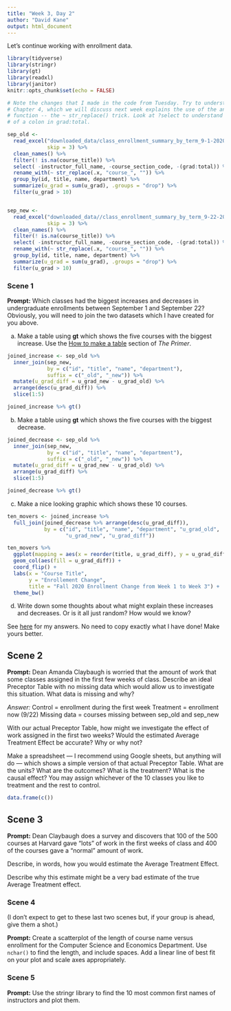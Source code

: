 ```yaml
---
title: "Week 3, Day 2"
author: "David Kane"
output: html_document
---
```


Let's continue working with enrollment data.


```r
library(tidyverse)
library(stringr)
library(gt)
library(readxl)
library(janitor)
knitr::opts_chunk$set(echo = FALSE)

# Note the changes that I made in the code from Tuesday. Try to understand them.
# Chapter 4, which we will discuss next week explains the use of the anonymous
# function -- the ~ str_replace() trick. Look at ?select to understand the use
# of a colon in grad:total.

sep_old <- 
  read_excel("downloaded_data/class_enrollment_summary_by_term_9-1-2020.xlsx", 
             skip = 3) %>% 
  clean_names() %>% 
  filter(! is.na(course_title)) %>% 
  select( -instructor_full_name, -course_section_code, -(grad:total)) %>%
  rename_with(~ str_replace(.x, "course_", "")) %>% 
  group_by(id, title, name, department) %>% 
  summarize(u_grad = sum(u_grad), .groups = "drop") %>% 
  filter(u_grad > 10)


sep_new <- 
  read_excel("downloaded_data//class_enrollment_summary_by_term_9-22-2020.xlsx", 
             skip = 3) %>% 
  clean_names() %>% 
  filter(! is.na(course_title)) %>% 
  select( -instructor_full_name, -course_section_code, -(grad:total)) %>%
  rename_with(~ str_replace(.x, "course_", "")) %>% 
  group_by(id, title, name, department) %>% 
  summarize(u_grad = sum(u_grad), .groups = "drop") %>% 
  filter(u_grad > 10)
```

### Scene 1

**Prompt:** Which classes had the biggest increases and decreases in undergraduate enrollments between September 1 and September 22? Obviously, you will need to join the two datasets which I have created for you above.

a) Make a table using **gt** which shows the five courses with the biggest increase. Use the [How to make a table](https://davidkane9.github.io/PPBDS/tools.html#how-to-make-a-table) section of *The Primer*.

```r
joined_increase <- sep_old %>%
  inner_join(sep_new, 
             by = c("id", "title", "name", "department"),
             suffix = c("_old", "_new")) %>%
  mutate(u_grad_diff = u_grad_new - u_grad_old) %>%
  arrange(desc(u_grad_diff)) %>%
  slice(1:5)

joined_increase %>% gt()
```

b) Make a table using **gt** which shows the five courses with the biggest decrease.

```r
joined_decrease <- sep_old %>%
  inner_join(sep_new, 
             by = c("id", "title", "name", "department"),
             suffix = c("_old", "_new")) %>%
  mutate(u_grad_diff = u_grad_new - u_grad_old) %>%
  arrange(u_grad_diff) %>%
  slice(1:5)

joined_decrease %>% gt()
```

c) Make a nice looking graphic which shows these 10 courses.

```r
ten_movers <- joined_increase %>%
  full_join(joined_decrease %>% arrange(desc(u_grad_diff)),
            by = c("id", "title", "name", "department", "u_grad_old",
                   "u_grad_new", "u_grad_diff"))

ten_movers %>%
  ggplot(mapping = aes(x = reorder(title, u_grad_diff), y = u_grad_diff)) +
  geom_col(aes(fill = u_grad_diff)) +
  coord_flip() + 
  labs(x = "Course Title",
       y = "Enrollement Change",
       title = "Fall 2020 Enrollment Change from Week 1 to Week 3") +
  theme_bw()
```

d) Write down some thoughts about what might explain these increases and decreases. Or is it all just random? How would we know?

See [here](https://rpubs.com/dkane/week-3) for my answers. No need to copy exactly what I have done! Make yours better.





## Scene 2

**Prompt:** Dean Amanda Claybaugh is worried that the amount of work that some classes assigned in the first few weeks of class. Describe an ideal Preceptor Table with no missing data which would allow us to investigate this situation. What data is missing and why? 

*Answer:* Control = enrollment during the first week
Treatment = enrollment now (9/22)
Missing data = courses missing between sep_old and sep_new

With our actual Preceptor Table, how might we investigate the effect of work assigned in the first two weeks? Would the estimated Average Treatment Effect be accurate? Why or why not?

Make a spreadsheet --- I recommend using Google sheets, but anything will do --- which shows a simple version of that actual Preceptor Table. What are the units? What are the outcomes? What is the treatment? What is the causal effect? You may assign whichever of the 10 classes you like to treatment and the rest to control.

```r
data.frame(c())
```

## Scene 3

**Prompt:** Dean Claybaugh does a survey and discovers that 100 of the 500 courses at Harvard gave "lots" of work in the first weeks of class and 400 of the courses gave a "normal" amount of work.

Describe, in words, how you would estimate the Average Treatment Effect. 

Describe why this estimate might be a very bad estimate of the true Average Treatment effect.

### Scene 4

(I don't expect to get to these last two scenes but, if your group is ahead, give them a shot.)

**Prompt:** Create a scatterplot of the length of course name versus enrollment for the Computer Science and Economics Department. Use `nchar()` to find the length, and include spaces. Add a linear line of best fit on your plot and scale axes appropriately.


### Scene 5

**Prompt:** Use the stringr library to find the 10 most common first names of instructors and plot them. 

